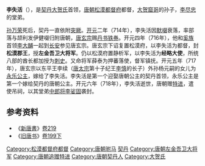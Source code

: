 '''李失活'''（{{bd|7世纪|？|718年||catIdx=L}}），是[[契丹|契丹]][[大贺氏|大贺氏]]首领，[[唐朝|唐朝]][[松漠都督府|松漠都督府]]都督，[[大贺窟哥|大贺窟哥]]的孙子，[[李尽忠|李尽忠]]的堂弟。

[[孙万荣|孙万荣]]死后，契丹一直依附[[突厥|突厥]]。[[开元|开元]]二年（714年），李失活因[[默啜|默啜]]衰落，率部落与颉利发伊健啜归附唐朝，[[唐玄宗|唐玄宗]]赐[[丹书铁券|丹书铁券]]。开元四年（716年），他和[[奚族|奚族]]首领[[李大酺|李大酺]]一起到[[长安|长安]]参见唐玄宗。唐玄宗下诏复置松漠府，以李失活为都督，封'''松漠郡王'''，授'''左金吾卫大将军'''。仍以松漠府置静析军，以李失活为'''经略大使'''，所统八部的酋长都加授为[[刺史|刺史]]。又命将军薛泰为押蕃落使，督军镇抚。开元五年（717年），唐玄宗以东平王李续（[[唐太宗|唐太宗]]第十子纪王[[李慎|李慎]]的长子）外孙杨元嗣的女儿为[[永乐公主_(杨元嗣之女)|永乐公主]]，嫁给了李失活。李失活是第一个迎娶唐朝公主的契丹首领，永乐公主是第一个嫁给契丹的唐朝公主。开元六年（718年），李失活逝世，唐朝赠[[特进|特进]]，遣使吊祠，以其堂弟[[中郎将|中郎将]][[李娑固|李娑固]]袭封。

==参考资料==
*《[[新唐書|新唐書]]》[[s:新唐書/卷219|卷219]]
*《[[旧唐书|旧唐书]]》[[s:旧唐书/卷199下|卷199下]]

{{start box}}
{{s-before|[[孙万荣|孙万荣]]}}
{{s-title|[[辽朝君主列表#契丹（松漠都督府都督）|契丹首领]]<br>[[松漠都督府|松漠都督府]][[都督|都督]]|？—718年}}
{{s-after|[[李娑固|李娑固]]}}
{{end box}}

{{DEFAULTSORT:L}}
[[Category:松漠都督府都督|Category:松漠都督府都督]]
[[Category:唐朝驸马|Category:唐朝驸马]]
[[Category:唐朝异姓郡王|契丹]]
[[Category:唐朝左金吾卫大将军|Category:唐朝左金吾卫大将军]]
[[Category:唐朝追赠特进|Category:唐朝追赠特进]]
[[Category:唐朝契丹人|Category:唐朝契丹人]]
[[Category:大贺氏|Category:大贺氏]]